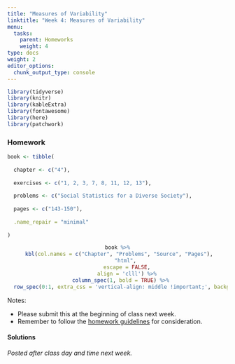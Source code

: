 ```yaml
---
title: "Measures of Variability"
linktitle: "Week 4: Measures of Variability"
menu:
  tasks:
    parent: Homeworks
    weight: 4
type: docs
weight: 2
editor_options: 
  chunk_output_type: console
---
```


```r
library(tidyverse)
library(knitr)
library(kableExtra)
library(fontawesome)
library(here)
library(patchwork)
```

<style>
span.boxed {
  border: 0px solid #FFFFFF;
  padding: 5px;
  color: #FFFFFF;
  background-color: #005b96;
  display: inline;
} 

table {
   margin-left: auto;
   margin-right: auto;
}

table thead th { border-bottom: 1px solid #ddd; 
}

th, td { padding: 5px; 
}

table > tbody > tr:hover > td, table > tbody > tr:hover > th {
  background-color: #ffffff;
}
</style>

### Homework
```r
book <- tibble(
  
  chapter <- c("4"),
  
  exercises <- c("1, 2, 3, 7, 8, 11, 12, 13"),
  
  problems <- c("Social Statistics for a Diverse Society"),
  
  pages <- c("143-150"),
  
  .name_repair = "minimal"
  
)
```

<center>
```r
book %>%
  kbl(col.names = c("Chapter", "Problems", "Source", "Pages"), 
      "html", 
      escape = FALSE,
      align = 'clll') %>%
  column_spec(1, bold = TRUE) %>%
  row_spec(0:1, extra_css = 'vertical-align: middle !important;', background = "#ffffff")
```
</center>

Notes: 

- Please submit this at the beginning of class next week.
- Remember to follow the [homework guidelines](/tasks/#homeworks) for consideration.

<!--
to the Submission Portal on [ecampus](https://ecampus.wvu.edu/){target="_blank"} by 11:59 PM next Wednesday.<br>
-->

#### Solutions

*Posted after class day and time next week.*

<!--
<details><summary>1</summary>
<p>

a. There are <span class="boxed">seven</span> response categories for political views.

b. We can calculate the percentage square by
<center>
```r
read_csv(here("static", "data", "homeworks", "ch4p1.csv")) %>% 
  kable(booktabs = TRUE,
        align = c('l', "c", "c"), 
      col.names = c("Political Views", 
                    "Percentage $c$", 
                    "Percentage Squared $c^2$") 
      ) %>%
  kable_styling(bootstrap_options = c("striped", 
                                      "hover", 
                                      "condensed"),
                position = "center",
                full_width = FALSE) %>%
  row_spec(8, 
           bold = TRUE, 
           color = "white", 
           background = "#559e83")
```
</center>
yields <span class="boxed">$\sum c^2 =  2171.26$</span>.

c. We can calculate the IQV by
\begin{aligned}
IQV&= \dfrac{7\cdot(100^2-2171.26)}{100^2\cdot (7-1)}\\\\
&= \dfrac{54801.18}{60000}\\\\
&\approx 0.91
\end{aligned}
which is relatively close to 1 suggesting that <span class="boxed">Americans are fairly diverse in their political views</span>.
</p>
</details>

<details><summary>2</summary>
<p>

a. For the female population where $N = 629$, we have 
<center>
$Q_1 = 629\cdot 0.25 = 157.25$ 
</center>
<center>
$Q_3 = 629 \cdot 0.75 = 471.75$
</center>
or about the 158th and 472nd cases which are representative of cases where the degree are in the High school graduate and Bachelor's degree categories, respectively. This yields $IQR = 471.75-157.25=314.5$ which includes those who have a highest attained degree of <span class="boxed">high school, junior college and bachelor's </span>.<br><br>
For the male population where $N = 488$, we have 
<center>
$Q_1 = 488 \cdot 0.25 = 122$
</center>
<center>
$Q_3 = 488 \cdot 0.75 = 366$
</center>
or the 122nd and 366th cases which are representative of cases where the degree are in the High school graduate and Bachelor's degree categories, respectively. This yields $IQR = 366-122=244$ that includes those who have a highest attained degree of <span class="boxed">high school, junior college and bachelor's </span>.<br><br> 
So <span class="boxed">both IQRs provide the same groups of cases</span>.

b. Based on the IQR calculation, we know that 50% of all cases for males and females lies between high school and bachelor’s degree, <span class="boxed">but that does not inform us about the variability of the distribution</span>. A better measure would be IQV and if interval-ratio measures were available, the variance and standard deviation would provide better information and estimates. 

</p>
</details>

<details><summary>3</summary>
<p>

a. The range of convictions in 

- 2010 is given by $397 – 108 =$ <span class="boxed">$289$</span>.
- 2015 is given by $402 – 97 =$ <span class="boxed">$305$</span>.
Therefore the range of conviction in <span class="boxed">2015 is larger</span>.

b. The mean number in **2010** across all levels of government was
\begin{aligned}
\overline{Y} &= \dfrac{397+108+280}{3}\\\\
&\approx 261.67
\end{aligned}
or about an average of <span class="boxed">262 convictions</span>.<br><br> The mean number in **2015** across all levels of government was
\begin{aligned}
\overline{Y} &= \dfrac{402+97+200}{3}\\\\
&= 233
\end{aligned}
or an average of <span class="boxed">233 convictions</span>.

c. The sum of squares can be found by
<center>
```r
con2010 <- tibble(
  
                    level = c("Federal",
                              "State",
                              "Local",
                              "Total"),
                    
                    count = c(397,
                              108,
                              280,
                              785),
                    
                    diff = c("$397 - 261.1 = 135.33$",
                             "$108 - 261.67 = -153.67$",
                             "$280 - 261.67 = 18.33$",
                             "$ $"),
                    
                    diff_sq = c("$(135.33)^2 = 18314.21$",
                                "$(-153.67)^2 = 23614.47$",
                                "$(18.33)^2 = 335.99$",
                                "42264.67")
                    
                )


kable(con2010,
      booktabs = TRUE,
      align = c('l', "c", "c", "c"), 
      col.names = c("Government Level", 
                    "Number of Convictions", 
                    "$Y-\\overline{Y}$", 
                    "$(Y-\\overline{Y})^2$") 
      ) %>%
  kable_styling(bootstrap_options = c("striped", 
                                      "hover", 
                                      "condensed"),
                position = "center",
                full_width = FALSE) %>%
  row_spec(4, 
           bold = TRUE, 
           color = "white", 
           background = "#559e83")
```
</center>
implying that 
\begin{aligned}
S &= \sqrt{\dfrac{42264.67}{2}}\\\\
&\approx 145.37
\end{aligned}
So in **2010**, there was a standard deviation of about <span class="boxed">145.37</span>.<br><br>
The sum of squares can be found by
<center>
```r
con2010 <- tibble(
  
                    level = c("Federal",
                              "State",
                              "Local",
                              "Total"),
                    
                    count = c(402,
                              97,
                              200,
                              699),
                    
                    diff = c("$402 - 233 = 169$",
                             "$97 - 233 = -136$",
                             "$200 - 233 = -33$",
                             "$ $"),
                    
                    diff_sq = c("$(169)^2 = 28561$",
                                "$(-136)^2 = 18496$",
                                "$(-33)^2 = 1089$",
                                "48146")
                    
                )


kable(con2010,
      booktabs = TRUE,
      align = c('l', "c", "c", "c"), 
      col.names = c("Government Level", 
                    "Number of Convictions", 
                    "$Y-\\overline{Y}$", 
                    "$(Y-\\overline{Y})^2$") 
      ) %>%
  kable_styling(bootstrap_options = c("striped", 
                                      "hover", 
                                      "condensed"),
                position = "center",
                full_width = FALSE) %>%
  row_spec(4, 
           bold = TRUE, 
           color = "white", 
           background = "#559e83")
```
</center>
implying that 
\begin{aligned}
S &= \sqrt{\dfrac{48146}{2}}\\\\
&\approx 155.15
\end{aligned}
So in **2015**, there was a standard deviation of about <span class="boxed">155.15</span>.

d. The standard deviation is larger in the latter time period so <span class="boxed">there is more variability in number of convictions in 2015 than in 2010</span>. This <span class="boxed">supports the results of the range</span>.

</p>
</details>

<details><summary>7</summary>
<p>

a. The range can be found by $4.50-2.20=$ <span class="boxed">$2.30$</span>.<br><br>
Meanwhile for $n=10$, we have
<center>
25th percentile: $10\cdot 0.25 = 2.5$th case so $\dfrac{2.40+2.50}{2}=2.45$
</center>
<center>
75th percentile: $10\cdot 0.75 = 7.5$th case so $\dfrac{3.60+3.60}{2}=3.60$
</center>
S. the IQR is $3.60 – 2.45 =$ <span class="boxed">$1.15$</span>. While both measures will work, the <span class="boxed">range is a bit more precise</span>, in that <span class="boxed">it provides a better picture of the variability of divorce rates for all states in the sample</span>.

b. The sum of squares can be found by
<center>
```r
read_csv(here("static", "data", "homeworks", "ch4p7b.csv")) %>% 
  replace(., is.na(.), "") %>% 
  kable(booktabs = TRUE,
        align = c('l', "c", "c", "c"), 
      col.names = c("State", 
                    "Divorce rate/thousand", 
                    "$Y-\\overline{Y}$", 
                    "$(Y-\\overline{Y})^2$") 
      ) %>%
  kable_styling(bootstrap_options = c("striped", 
                                      "hover", 
                                      "condensed"),
                position = "center",
                full_width = FALSE) %>%
  row_spec(10, 
           bold = TRUE, 
           color = "white", 
           background = "#559e83")
```
</center>
implying that 
\begin{aligned}
\overline{Y} &= \sqrt{\dfrac{3.6 + 3.6 + 3.9 + 3.2 + 2.5 + 4.5 + 2.6 + 2.2 + 2.9 + 2.4}{10}}\\\\
&\approx 3.14
\end{aligned}
and
\begin{aligned}
S &= \sqrt{\dfrac{4.922}{9}}\\\\
&\approx 0.74
\end{aligned}
So between **1997-2017**, the average divorce rate per 1000 people was about $3$ with an approximated standard deviation of <span class="boxed">0.74</span>.

c. Divorce rates may vary by state due to multiple factors which are not represented in the included data set such as variations in <span class="boxed">employment status</span>, <span class="boxed">policies and laws by region (i.e. states with no-fault divorce laws)</span>, <span class="boxed">religious beliefs</span>, etc.

</p>
</details>

<details><summary>8</summary>
<p>

a. `DEGREE` is an <span class="boxed">ordinal measure</span> whereas `AGEKDBRN` is an <span class="boxed">interval measure</span>.

b. As `DEGREE` increases, `AGEKDBRN` increases as well implying the likelihood of a positive relationship. The youngest first-time parents are those with less than a high school degree, while the oldest first-time parents are those with graduate degrees with difference  $28.59 – 21.33 = 7.26$ years. The variability in age when first child was born is larger as educational attainment increases. The standard deviation for the high school degree group is largest at $5.498$ years, the smallest is for the some college group with $4.581$. 

</p>
</details>

<details><summary>11</summary>
<p>

a. `Type of Work` is a nominal variable implying that the appropriate measure of variability as the <span class="boxed">index of qualitative variation (IQV)</span>.

b. The pertage squared for both grades can be found by
```r
jobs <- tibble(
  
                    level = c("Lawn work",
                              "Food service",
                              "Babysitting",
                              "Other",
                              "Total"),
                    
                    count8 = c(28,
                              3,
                              37,
                              32,
                              100),
        
                    
                    count8_sq = c("$(28)^2 = 784$",
                                "$(3)^2 = 9$",
                                "$(37)^2 = 1369$",
                                "$(32)^2 = 1024$",
                                "$3186$"),
                    
                    count10 = c(20,
                              10,
                              28,
                              42,
                              100),
        
                     count10_sq = c("$(20)^2 = 400$",
                                "$(10)^2 = 100$",
                                "$(28)^2 = 784$",
                                "$(42)^2 = 1764$",
                                "$2048$")
                )


kable(jobs,
      booktabs = TRUE,
      align = c('l', "c", "c", "c", "c"), 
      col.names = c("Type of Work", 
                    "Grade 8 Percentage $c$", 
                    "Grade 8 Percentage Squared $c^2$",
                    "Grade 10 Percentage $c$", 
                    "Grade 10 Percentage Squared $c^2$") 
      ) %>%
  kable_styling(bootstrap_options = c("striped", 
                                      "hover", 
                                      "condensed"),
                position = "center",
                full_width = FALSE) %>%
  row_spec(4, 
           bold = TRUE, 
           color = "white", 
           background = "#559e83")
```
So the IQV for both grades can be found by
<center>
Grade 8: $\dfrac{4\cdot(100^2-3186)}{100^2\cdot (4-1)} = \dfrac{27256}{30000} = 0.91$
</center>
<center>
Grade 10: $\dfrac{4\cdot(100^2-3048)}{100^2\cdot (4-1)} = \dfrac{27808}{30000} = 0.93$
</center>
implying <span class="boxed">IQV(Grade 8) $=0.91$</span> and <span class="boxed">IQV(Grade 10) $=0.93$</span>.

c. Though both IQVs are greater than $0.90$, there is <span class="boxed">slightly more variation among 10th graders than 8th graders<span class="boxed"> in the type of jobs they hold. The difference may be attributed to <span class="boxed">more employment options for older students</span> and <span class="boxed">limitations for younger students</span>xxxx leading to more informal jobs such as lawn work and babysitting. 

</p>
</details>


<details><summary>12</summary>
<p>

Using the summary statistics for life expectancy
<center>
```r
read_csv(here("static", "data", "homeworks", "ch4p12_full.csv")) %>% 
  kable(booktabs = TRUE,
        align = c('l', "c", "c"), 
      col.names = c("Measure", 
                    "Statistic for European Countries", 
                    "Statistic for Non-european Countries") 
      ) %>%
  kable_styling(bootstrap_options = c("striped", 
                                      "hover", 
                                      "condensed"),
                position = "center",
                full_width = FALSE) 
```
</center>
we find that the variable is interval ratio implying that variance (or standard deviation), range, or IQR are possible and valid. Among these three measures, variance and/or standard deviation is preferred for precision. For just the average life expectancy for these 10 countries, we should rely on the mean.<br><br>
On average, non-European countries have a slightly higher life expectancy at birth ($82.00$ vs. $80.30$). Both the mean and median are higher for non-European countries than for European countries. Also, the distribution of non-European countries exhibits more variability; the standard deviation for European countries is $3.41$ years, while for non-European countries it is $2.83$ years.<br><br>
These differences might be explained by access and availability of health care and/or diet. However, the difference might simply be random due to the small number of countries presented in this example. We are likely to find different results if more countries were incorporated into the analyses.

</p>
</details>

<details><summary>13</summary>
<p>

Overall, <span class="boxed">Clinton voters were younger</span>, <span class="boxed">more educated</span>, and <span class="boxed">attended religious services less</span> than Trump voters. The youngest voters were male Clinton voters at $50.49$ years ($s = 18.84$), followed by female Clinton voters, $51.93$ years ($s = 18.21$). For education, males who voted for Clinton had the highest mean of $14.69$ ($s = 2.73$). Males who voted for Trump had $13.80$ years of education ($s = 2.75$). Trump voters, both males and females, attended religious services more often than Clinton voters. Mean scores were $3.72$ for males ($s = 2.93$) and $3.82$ for females ($s = 2.75$), indicating church attendance about several times a year to once a month. The standard deviations indicate a consistency in the distributions of education, age, and religious service attendance across all four groups. The largest standard deviations are for age, ranging from $15.94$ to $18.84$ years. These wide standard deviations indicate more dispersion around the mean age scores. 

</p>
</details>
-->
